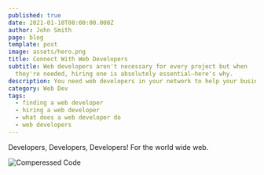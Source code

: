 ```yaml
---
published: true
date: 2021-01-10T08:00:00.000Z
author: John Smith
page: blog
template: post
image: assets/hero.png
title: Connect With Web Developers
subtitle: Web developers aren't necessary for every project but when
  they're needed, hiring one is absolutely essential—here's why.
description: You need web developers in your network to help your business expand online.
category: Web Dev
tags:
  - finding a web developer
  - hiring a web developer
  - what does a web developer do
  - web developers
---
```


Developers, Developers, Developers! For the world wide web.

![Comperessed Code](assets/compressed-code.png)
